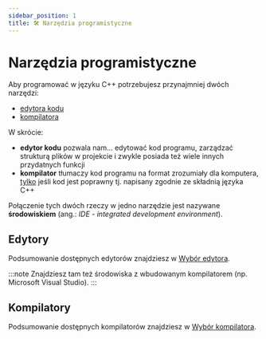 ```yaml
---
sidebar_position: 1
title: 🛠 Narzędzia programistyczne
---
```


# Narzędzia programistyczne

Aby programować w języku C++ potrzebujesz przynajmniej dwóch narzędzi:

- [edytora kodu](editors)
- [kompilatora](compilers)

W skrócie:

- **edytor kodu** pozwala nam... edytować kod programu, zarządzać strukturą plików w projekcie
i zwykle posiada też wiele innych przydatnych funkcji
- **kompilator** tłumaczy kod programu na format zrozumiały dla komputera, <u>tylko</u> jeśli kod jest poprawny
tj. napisany zgodnie ze składnią języka C++

Połączenie tych dwóch rzeczy w jedno narzędzie jest nazywane **środowiskiem** (ang.: *IDE - integrated development environment*).

## Edytory

Podsumowanie dostępnych edytorów znajdziesz w [Wybór edytora](editors).

:::note
Znajdziesz tam też środowiska z wbudowanym kompilatorem (np. Microsoft Visual Studio).
:::

## Kompilatory

Podsumowanie dostępnych kompilatorów znajdziesz w [Wybór kompilatora](compilers).